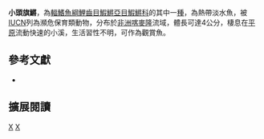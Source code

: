 {{Speciesbox 
| taxon = Aphyosemion bamilekorum
| status = EN
| status_system = IUCN3.1
| authority =  [[Radda|Radda]], 1971
| synonyms = 
}}
'''小頭旗鱂'''，為[[輻鰭魚綱|輻鰭魚綱]][[鯉齒目|鯉齒目]][[鰕鱂亞目|鰕鱂亞目]][[鰕鱂科|鰕鱂科]]的其中一[[種|種]]，為熱帶淡水魚，被[[IUCN|IUCN]]列為瀕危保育類動物，分布於[[非洲|非洲]][[喀麥隆|喀麥隆]]流域，體長可達4公分，棲息在[[平原|平原]]流動快速的小溪，生活習性不明，可作為觀賞魚。

== 參考文獻 ==
*{{FishBase_species|genus=Aphyosemion|species=bamilekorum|year=2014|month=7}}

== 擴展閱讀 ==
{{refbegin}}
{{wikispecies-inline|Aphyosemion bamilekorum|小頭旗鱂}}
{{refend}}
{{Taxonbar|from=Q5550692}}

[[Category:觀賞魚|X]]
[[Category:旗鱂屬|X]]


{{魚類小作品}}